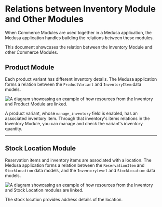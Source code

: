 # Relations between Inventory Module and Other Modules

When Commerce Modules are used together in a Medusa application, the Medusa application handles building the relations between these modules.

This document showcases the relation between the Inventory Module and other Commerce Modules.

## Product Module

Each product variant has different inventory details. The Medusa application forms a relation between the `ProductVariant` and `InventoryItem` data models.

![A diagram showcasing an example of how resources from the Inventory and Product Module are linked.](https://res.cloudinary.com/dza7lstvk/image/upload/v1709658720/Medusa%20Resources/inventory-product_ejnray.jpg)

A product variant, whose `manage_inventory` field is enabled, has an associated inventory item. Through that inventory's items relations in the Inventory Module, you can manage and check the variant's inventory quantity.

---

## Stock Location Module

Reservation items and inventory items are associated with a location. The Medusa application forms a relation between the `ReservationItem` and `StockLocation` data models, and the `InventoryLevel` and `StockLocation` data models.

![A diagram showcasing an example of how resources from the Inventory and Stock Location modules are linked.](https://res.cloudinary.com/dza7lstvk/image/upload/v1709660383/Medusa%20Resources/inventory-stock-location_yp26k3.jpg)

The stock location provides address details of the location.
